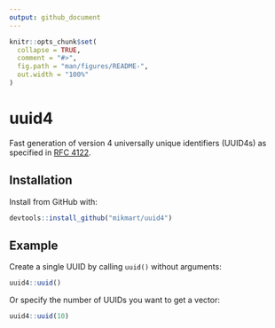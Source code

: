 ```yaml
---
output: github_document
---
```


<!-- README.md is generated from README.Rmd. Please edit that file -->

```r
knitr::opts_chunk$set(
  collapse = TRUE,
  comment = "#>",
  fig.path = "man/figures/README-",
  out.width = "100%"
)
```
# uuid4

<!-- badges: start -->
<!-- badges: end -->

Fast generation of version 4 universally unique identifiers (UUID4s) as specified in [RFC 4122](https://tools.ietf.org/html/rfc4122).

## Installation

Install from GitHub with:

``` r
devtools::install_github("mikmart/uuid4")
```

## Example

Create a single UUID by calling `uuid()` without arguments:

```r
uuid4::uuid()
```

Or specify the number of UUIDs you want to get a vector:
```r
uuid4::uuid(10)
```
